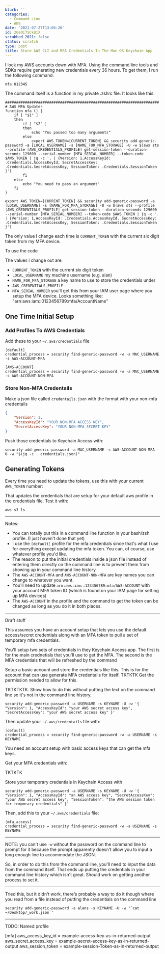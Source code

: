 ```yaml
---
blurb: ''
categories:
  - Command Line
  - AWS
date: '2021-07-27T13:06:26'
id: 20eOI7SCkBiX
scrubbed_2021: false
status: scratch
type: post
title: Store AWS CLI and MFA Credentials In The Mac OS Keychain App
---
```


I lock my AWS accounts down with MFA. Using the command line tools and SDKs require generating new credentials every 36 hours. To get them, I run the following command:

```command
mfa 012345
```

The command itself is a function in my private .zshrc file. It looks like this:

```command
######################################################################
# AWS MFA Updater
function mfa () {
    if [ "$1" ]
    then
        if [ "$2" ]
        then
            echo "You passed too many arguments"
        else
            export AWS_TOKEN=[CURRENT_TOKEN] && security add-generic-password -a [LOCAL_USERNAME] -s [NAME_FOR_MFA_STORAGE] -U -w $(aws sts --profile [AWS_CREDENTIALS_PROFILE] get-session-token --duration-seconds 129600 --serial-number [MFA_SERIAL_NUMBER] --token-code $AWS_TOKEN | jq -c '. | {Version: 1,AccessKeyId: .Credentials.AccessKeyId, SecretAccessKey: .Credentials.SecretAccessKey, SessionToken: .Credentials.SessionToken }')
        fi
    else
        echo "You need to pass an argument"
    fi
}
```


```command
export AWS_TOKEN=[CURRENT_TOKEN] && security add-generic-password -a [LOCAL_USERNAME] -s [NAME_FOR_MFA_STORAGE] -U -w $(aws sts --profile [AWS_CREDENTIALS_PROFILE] get-session-token --duration-seconds 129600 --serial-number [MFA_SERIAL_NUMBER] --token-code $AWS_TOKEN | jq -c '. | {Version: 1,AccessKeyId: .Credentials.AccessKeyId, SecretAccessKey: .Credentials.SecretAccessKey, SessionToken: .Credentials.SessionToken }')
```

The only value I change each time is `CURRENT_TOKEN` with the current six digit token from my MFA device. 

To use the code




The values I change out are:

- `CURRENT_TOKEN` with the current six digit token
- `LOCAL_USERNAME` my machine username (e.g. alan)
- `NAME_FOR_MFA_STORAGE` a key name to use to store the credentials under
- `AWS_CREDENTIALS_PROFILE`
- `MFA_SERIAL_NUMBER` you'll get this from your IAM user page where you setup the MFA device. Looks something like: "arn:aws:iam::0123456789:mfa/AccountName"





## One Time Initial Setup

### Add Profiles To AWS Credentials

Add these to your `~/.aws/credentials` file

```command
[default]
credential_process = security find-generic-password -w -a MAC_USERNAME -s AWS-ACCOUNT-MFA

[AWS-ACCOUNT]
credential_process = security find-generic-password -w -a MAC_USERNAME -s AWS-ACCOUNT-NON-MFA
```

### Store Non-MFA Credentails

Make a json file called `credentails.json` with the format with your non-mfa credentails

```json
{ 
    "Version": 1, 
    "AccessKeyId": "YOUR NON-MFA ACCESS KEY", 
    "SecretAccessKey": "YOUR NON-MFA SECRET KEY" 
}
```

Push those credentials to Keychain Access with:

```command
security add-generic-password -a MAC_USERNAME -s AWS-ACCOUNT-NON-MFA -U -w "$(jq -c . credentials.json)"
```

## Generating Tokens

Every time you need to update the tokens, use this with your current `AWS_TOKEN` number:



That updates the credentials that are setup for your default aws profile in the credentials file. Test it with:

```command
aws s3 ls
```


---

Notes:

- You can totally put this in a command line function in your bash/zsh profile. (I just haven't done that yet)
- I use the `[default]` profile for the mfa credentials since that's what I use for everything except updating the mfa token. You can, of course, use whatever profile you'd like.
- The reason to put the initial credentials inside a json file instead of entering them directly on the command line is to prevent them from showing up in your command line history
- The `AWS-ACCOUNT-MFA` and `AWS-ACCOUNT-NON-MFA` are key names you can change to whatever you want. 
- You'll need to update `arn:aws:iam::123456789:mfa/AWS-ACCOUNT` with your account MFA token ID (which is found on your IAM page for setting up MFA devices)
- The `AWS-ACCOUNT` in the profile and the command to get the token can be changed as long as you do it in both places.




---


Draft stuff



This assumes you have an account setup that lets you use the default access/secret credentials along with an MFA token to pull a set of temporary mfa credentials. 

You'll setup two sets of credentials in they Keychain Access app. The first is for the main crednetials that you'll use to get the MFA. The second is the MFA credentials that will be refreshed by the command



Setup a basic account and store the credentials like this. This is for the account that can use generate MFA credentails for itself. TKTKTK Get the permission needed to allow for this. 


TKTKTKTK. Show how to do this without putting the text on the command line so it's not in the command line history.

```command
security add-generic-password -a USERNAME -s KEYNAME -U -w '{ "Version": 1, "AccessKeyId": "your AWS secret access key", "SecretAccessKey": "your AWS secret access key" }'
```

Then update your `~/.aws/credentails` file with:

```command
[default]
credential_process = security find-generic-password -w -a USERNAME -s KEYNAME
```



You need an account setup with basic access keys that can get the mfa keys. 


Get your MFA credentials with:

TKTKTK


Store your temporary credentials in Keychain Access with 

```command
security add-generic-password -a USERNAME -s KEYNAME -U -w '{ "Version": 1, "AccessKeyId": "an AWS access key", "SecretAccessKey": "your AWS secret access key", "SessionToken": "the AWS session token for temporary credentials" }'
```

Then, add this to your `~/.aws/credentials` file:

```command
[mfa_access]
credential_process = security find-generic-password -w -a USERNAME -s KEYNAME
```

---


NOTE: you can't use `-w` without the password on the command line to prompt for it because the prompt apparently doesn't allow you to input a long enough line to accommodate the JSON. 

So, in order to do this from the command line, you'll need to input the data from the command itself. That ends up putting the credentials in your command line history which isn't great. Should work on getting another process to set it. 

---

Tried this, but it didn't work, there's probably a way to do it though where you read from a file instead of putting the credentials on the command line

```command
security add-generic-password -a alans -s KEYNAME -U -w '`cat ~/Desktop/_work.json`'
```


---

TODO: Named profile


[mfa]
aws_access_key_id = example-access-key-as-in-returned-output
aws_secret_access_key = example-secret-access-key-as-in-returned-output
aws_session_token = example-session-Token-as-in-returned-output
